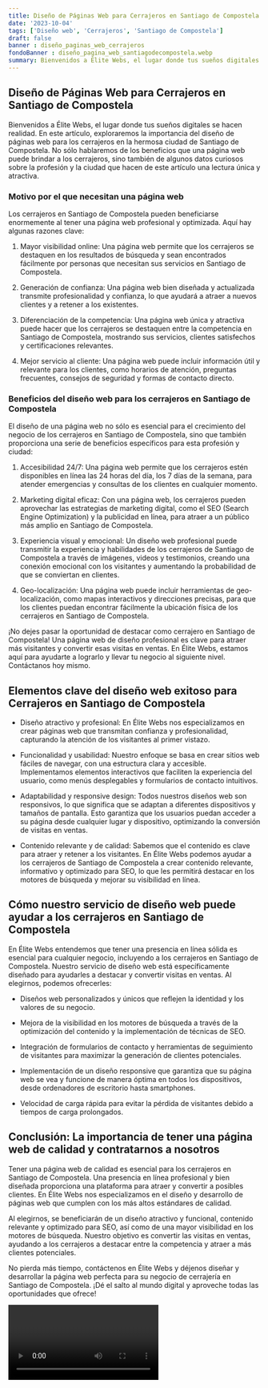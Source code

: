 ```yaml
---
title: Diseño de Páginas Web para Cerrajeros en Santiago de Compostela
date: '2023-10-04'
tags: ['Diseño web', 'Cerrajeros', 'Santiago de Compostela']
draft: false
banner : diseño_paginas_web_cerrajeros
fondoBanner : diseño_pagina_web_santiagodecompostela.webp
summary: Bienvenidos a Élite Webs, el lugar donde tus sueños digitales se hacen realidad. En este artículo, exploraremos la importancia del diseño de páginas web para los cerrajeros en la hermosa ciudad de Santiago de Compostela. No sólo hablaremos de los beneficios que una página web puede brindar a los cerrajeros, sino también de algunos datos curiosos sobre la profesión y la ciudad que hacen de este artículo una lectura única y atractiva.
---
```


## Diseño de Páginas Web para Cerrajeros en Santiago de Compostela

Bienvenidos a Élite Webs, el lugar donde tus sueños digitales se hacen realidad. En este artículo, exploraremos la importancia del diseño de páginas web para los cerrajeros en la hermosa ciudad de Santiago de Compostela. No sólo hablaremos de los beneficios que una página web puede brindar a los cerrajeros, sino también de algunos datos curiosos sobre la profesión y la ciudad que hacen de este artículo una lectura única y atractiva.

### Motivo por el que necesitan una página web

Los cerrajeros en Santiago de Compostela pueden beneficiarse enormemente al tener una página web profesional y optimizada. Aquí hay algunas razones clave:

1. Mayor visibilidad online: Una página web permite que los cerrajeros se destaquen en los resultados de búsqueda y sean encontrados fácilmente por personas que necesitan sus servicios en Santiago de Compostela.

2. Generación de confianza: Una página web bien diseñada y actualizada transmite profesionalidad y confianza, lo que ayudará a atraer a nuevos clientes y a retener a los existentes.

3. Diferenciación de la competencia: Una página web única y atractiva puede hacer que los cerrajeros se destaquen entre la competencia en Santiago de Compostela, mostrando sus servicios, clientes satisfechos y certificaciones relevantes.

4. Mejor servicio al cliente: Una página web puede incluir información útil y relevante para los clientes, como horarios de atención, preguntas frecuentes, consejos de seguridad y formas de contacto directo.

### Beneficios del diseño web para los cerrajeros en Santiago de Compostela

El diseño de una página web no sólo es esencial para el crecimiento del negocio de los cerrajeros en Santiago de Compostela, sino que también proporciona una serie de beneficios específicos para esta profesión y ciudad:

1. Accesibilidad 24/7: Una página web permite que los cerrajeros estén disponibles en línea las 24 horas del día, los 7 días de la semana, para atender emergencias y consultas de los clientes en cualquier momento.

2. Marketing digital eficaz: Con una página web, los cerrajeros pueden aprovechar las estrategias de marketing digital, como el SEO (Search Engine Optimization) y la publicidad en línea, para atraer a un público más amplio en Santiago de Compostela.

3. Experiencia visual y emocional: Un diseño web profesional puede transmitir la experiencia y habilidades de los cerrajeros de Santiago de Compostela a través de imágenes, videos y testimonios, creando una conexión emocional con los visitantes y aumentando la probabilidad de que se conviertan en clientes.

4. Geo-localización: Una página web puede incluir herramientas de geo-localización, como mapas interactivos y direcciones precisas, para que los clientes puedan encontrar fácilmente la ubicación física de los cerrajeros en Santiago de Compostela.

¡No dejes pasar la oportunidad de destacar como cerrajero en Santiago de Compostela! Una página web de diseño profesional es clave para atraer más visitantes y convertir esas visitas en ventas. En Élite Webs, estamos aquí para ayudarte a lograrlo y llevar tu negocio al siguiente nivel. Contáctanos hoy mismo.

<GifSeo />

<Cta />

## Elementos clave del diseño web exitoso para Cerrajeros en Santiago de Compostela

- Diseño atractivo y profesional: En Élite Webs nos especializamos en crear páginas web que transmitan confianza y profesionalidad, capturando la atención de los visitantes al primer vistazo.

- Funcionalidad y usabilidad: Nuestro enfoque se basa en crear sitios web fáciles de navegar, con una estructura clara y accesible. Implementamos elementos interactivos que faciliten la experiencia del usuario, como menús desplegables y formularios de contacto intuitivos.

- Adaptabilidad y responsive design: Todos nuestros diseños web son responsivos, lo que significa que se adaptan a diferentes dispositivos y tamaños de pantalla. Esto garantiza que los usuarios puedan acceder a su página desde cualquier lugar y dispositivo, optimizando la conversión de visitas en ventas.

- Contenido relevante y de calidad: Sabemos que el contenido es clave para atraer y retener a los visitantes. En Élite Webs podemos ayudar a los cerrajeros de Santiago de Compostela a crear contenido relevante, informativo y optimizado para SEO, lo que les permitirá destacar en los motores de búsqueda y mejorar su visibilidad en línea.

## Cómo nuestro servicio de diseño web puede ayudar a los cerrajeros en Santiago de Compostela

En Élite Webs entendemos que tener una presencia en línea sólida es esencial para cualquier negocio, incluyendo a los cerrajeros en Santiago de Compostela. Nuestro servicio de diseño web está específicamente diseñado para ayudarles a destacar y convertir visitas en ventas. Al elegirnos, podemos ofrecerles:

- Diseños web personalizados y únicos que reflejen la identidad y los valores de su negocio.

- Mejora de la visibilidad en los motores de búsqueda a través de la optimización del contenido y la implementación de técnicas de SEO.

- Integración de formularios de contacto y herramientas de seguimiento de visitantes para maximizar la generación de clientes potenciales.

- Implementación de un diseño responsive que garantiza que su página web se vea y funcione de manera óptima en todos los dispositivos, desde ordenadores de escritorio hasta smartphones.

- Velocidad de carga rápida para evitar la pérdida de visitantes debido a tiempos de carga prolongados.

## Conclusión: La importancia de tener una página web de calidad y contratarnos a nosotros

Tener una página web de calidad es esencial para los cerrajeros en Santiago de Compostela. Una presencia en línea profesional y bien diseñada proporciona una plataforma para atraer y convertir a posibles clientes. En Élite Webs nos especializamos en el diseño y desarrollo de páginas web que cumplen con los más altos estándares de calidad.

Al elegirnos, se beneficiarán de un diseño atractivo y funcional, contenido relevante y optimizado para SEO, así como de una mayor visibilidad en los motores de búsqueda. Nuestro objetivo es convertir las visitas en ventas, ayudando a los cerrajeros a destacar entre la competencia y atraer a más clientes potenciales.

No pierda más tiempo, contáctenos en Élite Webs y déjenos diseñar y desarrollar la página web perfecta para su negocio de cerrajería en Santiago de Compostela. ¡Dé el salto al mundo digital y aproveche todas las oportunidades que ofrece!

<Video />

<CtaBot job='Cerrajeros' city='Santiago de Compostela'/>

<Gmaps query='Santiago de Compostela+españa+maps' />
